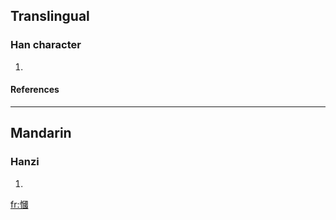 ==Translingual==
===Han character===
{{Han char|rn=61|rad=心|as=11|sn=14|four=9600<sub>0</sub>|canj=心田戈一 (PWIM)}}
# {{defn|Han|sort=心11}}
====References====
{{Han ref|kx=0398.350|dkj=11090|dj=0737.280|hdz=42346.020|uh=6156|ud=24918|bh=E1D5|bd=57813}}

----
==Mandarin==
===Hanzi===
{{cmn-hanzi|pin=[[guó]] ([[guo2]])|wg=kuo<sup>2</sup>}}
# {{defn|Mandarin}}

[[fr:慖]]